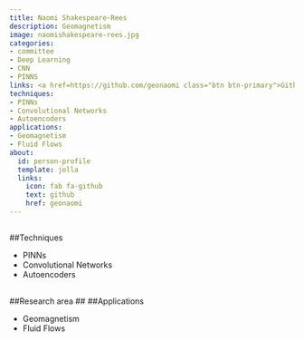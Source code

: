 ```yaml
---
title: Naomi Shakespeare-Rees
description: Geomagnetism
image: naomishakespeare-rees.jpg
categories:
- committee
- Deep Learning
- CNN
- PINNS
links: <a href=https://github.com/geonaomi class="btn btn-primary">Github</a>
techniques:
- PINNs
- Convolutional Networks
- Autoencoders
applications:
- Geomagnetism
- Fluid Flows
about:
  id: person-profile
  template: jolla
  links:
    icon: fab fa-github
    text: github
    href: geonaomi
---
```

   
:::{#person-profile}
:::
   
##
##Techniques
   
- PINNs
- Convolutional Networks
- Autoencoders
   
##
##Research area
##
##Applications
   
- Geomagnetism
- Fluid Flows

